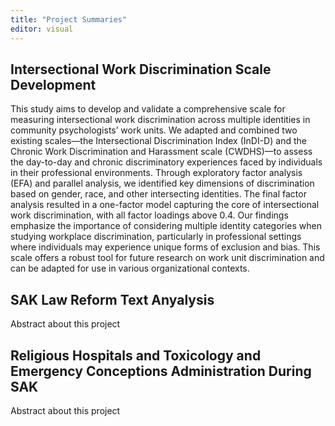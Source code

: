 ```yaml
---
title: "Project Summaries"
editor: visual
---
```


## Intersectional Work Discrimination Scale Development

This study aims to develop and validate a comprehensive scale for measuring intersectional work discrimination across multiple identities in community psychologists' work units. We adapted and combined two existing scales—the Intersectional Discrimination Index (InDI-D) and the Chronic Work Discrimination and Harassment scale (CWDHS)—to assess the day-to-day and chronic discriminatory experiences faced by individuals in their professional environments. Through exploratory factor analysis (EFA) and parallel analysis, we identified key dimensions of discrimination based on gender, race, and other intersecting identities. The final factor analysis resulted in a one-factor model capturing the core of intersectional work discrimination, with all factor loadings above 0.4. Our findings emphasize the importance of considering multiple identity categories when studying workplace discrimination, particularly in professional settings where individuals may experience unique forms of exclusion and bias. This scale offers a robust tool for future research on work unit discrimination and can be adapted for use in various organizational contexts.

## SAK Law Reform Text Anyalysis

Abstract about this project

## Religious Hospitals and Toxicology and Emergency Conceptions Administration During SAK  

Abstract about this project
